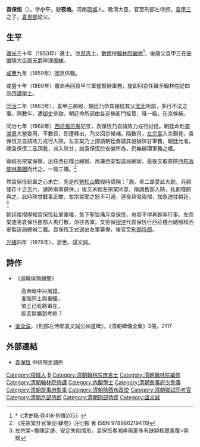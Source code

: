 {{明清人物信息框
| 姓名 = 袁保恒
| 原名 =
| 圖片名稱= 
| 圖片大小 = 220px
| 圖片說明 = 
| 最高職務 = 刑部左侍郎
| 國家 = 大清
| 爵位 =
| 籍貫 = [[河南|河南]][[陳州府|陳州府]][[項城縣|項城縣]]
| 族裔 = 漢族
| 旗籍 = 
| 字號 = 字小午，號筱塢
| 室名 = 
| 諡號 = 文誠
| 出生日期 = [[道光|道光]]七年（1827年）
| 出生地點 = 
| 逝世日期 = [[光緒|光緒]]四年（1878年）
| 逝世地點 = 
| 墓葬 =
| 配偶 =
| 親屬 = 父 [[袁甲三|袁甲三]]<br>弟 袁保齡、袁保誠<br>子 袁世勳<br>從子 [[袁世凱|袁世凱]]
| 出身 = 
*道光三十年庚戌科進士出身
| 經歷 = 
| 著作 =

}}

'''袁保恒'''（{{bd|1827年||1878年|catIdx=Y袁}}），字'''小午'''，號'''筱塢'''。河南[[项城|项城]]人。晚清大臣，官至刑部左侍郎。[[袁甲三|袁甲三]]之子，[[袁世凱|袁世凱]]從父。

==生平==
[[道光|道光]]三十年（1850年）進士。改[[庶吉士|庶吉士]]，[[散館|散館]]授[[翰林院|翰林院]][[編修|編修]]<ref>*《清史稿·卷418·列傳205》</ref>，後隨父袁甲三在[[安徽|安徽]]隨大臣[[周天爵|周天爵]]辨理[[團練|團練]]。

[[咸豐|咸豐]]九年（1859年）回京供職。

咸豐十年（1860年）覆命再回袁甲三軍營幫辦軍務，旋即回京任職至翰林院從四品[[侍講學士|侍講學士]]。

[[同治|同治]]二年（1863年），袁甲三病歿，朝廷乃命其接統其父[[淮北|淮北]]所部，多行不法之事。隔數年，遭[[御史|御史]]參劾，朝廷命所部由各巡撫衙門接管，降一級，在京候補。

同治七年（1868年）[[捻軍|西捻]][[张宗禹|張宗禹]]犯京，袁保恆乃自請效力戎行討捻。朝廷命赴[[李鴻章|李鴻章]]大營委用，不數日，即遭釋出，乃又回京候補。隔數月，[[左宗棠|左宗棠]]入京覲見，袁保恆又自請效力戎行入陝。左宗棠乃上摺請朝廷奏請其協辦陝甘軍務，朝廷允准，賜袁保恆二品頂戴，派入陝甘，誡袁保恆於安徽所為，仍無辦理軍務之權。

後經左宗棠保舉，出任西征糧台總辦，再兼西安製造局總辦，最後又取原陝西[[布政使|布政使]][[林寿图|林壽圖]]而代之，一肩三職。<ref>《左宗棠升官筆記·肆卷》汪衍振 著 ISBN 9789862194119</ref>

然袁保恆統軍之心未亡，先是於[[刘松山|劉松山]]戰歿時謊稱：「湘，卓二軍受此大創，兵額僅存十之五六，請將兩軍歸併。」後又未經左宗棠同意，擅調舊部入陝，私劃糧餉與之。此時陝甘戰事正酣，左宗棠聞之怒不可遏，連夜拜發兩摺，加急送往朝廷。<ref>左宗棠<復陳定邊、安定失陷情形，袁保恆奏湘卓兩軍多有缺額核實查覆>兩摺</ref>

朝廷接摺得知袁保恆私掌軍權，急下聖旨痛斥袁保恆，命其不得再輕率行事。左宗棠遂將袁保恆舊部人馬打散，派往各軍。又密保[[祝塏|祝塏]]代袁保恆行西征糧台總辦和西安製造局總辦二職。袁保恆正式退出左軍幕僚，後官至[[刑部|刑部]][[侍郎|侍郎]]。

[[光緒|光緒]]四年（1878年），逝世。諡文誠。

==詩作==
*《過韓侯嶺題壁》
:高帝眼中只兩雄，
:淮陰同士與重瞳。
:項王已死將軍在，
:能否無嫌到考終？

{{reflist}}
*[[吳汝淪|吳汝淪]]，《刑部左侍郎袁文誠公神道碑》，《清朝碑傳全集》3冊，2117

==外部連結==
*[http://archive.ihp.sinica.edu.tw/ttscgi/ttsquery?0:0:mctauac:NO%3DNO4199 袁保恆] {{Wayback|url=http://archive.ihp.sinica.edu.tw/ttscgi/ttsquery?0:0:mctauac:NO%3DNO4199 |date=20210125024452 }} 中研院史語所

{{道光三十年庚戌科殿試金榜}}

{{Authority control}}

{{DEFAULTSORT:Yuan袁}}
[[Category:項城人|Category:項城人]]
[[Category:袁姓|B]]
[[Category:清朝翰林院庶吉士|Category:清朝翰林院庶吉士]]
[[Category:清朝翰林院編修|Category:清朝翰林院編修]]
[[Category:清朝翰林院侍講|Category:清朝翰林院侍講]]
[[Category:內閣學士|Category:內閣學士]]
[[Category:清朝詹事府少詹事|Category:清朝詹事府少詹事]]
[[Category:清朝詹事府詹事|Category:清朝詹事府詹事]]
[[Category:清朝陝西布政使|Category:清朝陝西布政使]]
[[Category:清朝鄉試同考官|Category:清朝鄉試同考官]]
[[Category:清朝戶部侍郎|Category:清朝戶部侍郎]]
[[Category:清朝刑部侍郎|Category:清朝刑部侍郎]]
[[Category:諡文誠|Category:諡文誠]]